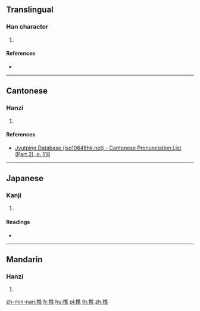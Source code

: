 {{character info/new}}
==Translingual==

===Han character===
{{Han char|rn=64|rad=手|as=12|sn=15|four=|canj=QOGF|ids=⿰扌焦}}

# {{defn|Han|sort=手12}}

====References====
* {{Han ref|kx=0456.020|dkj=12736|dj=0805.010|hdz=31960.060|uh=64A8|ud=25768}}

----

==Cantonese==

===Hanzi===
{{yue-hanzi|jyut=[[siu1]]|y=siu1}}

# {{defn|lang=yue|sort=手12}}

====References====
* [http://www.iso10646hk.net/jp/document/download.jsp Jyutping Database (iso10646hk.net) - Cantonese Pronunciation List (Part 2), p. 118]

----

==Japanese==

===Kanji===
{{ja-kanji|grade=|rs=手12}}

# {{defn|lang=ja|sort=手12}}

====Readings====
* {{ja-readings|on=[[しょう]] (shō), [[そう]] (sō), [[す]] (su)|kun=[[えらぶ]] (erabu), [[とる]] (toru), [[ぬぐう]] (nuguu), [[おす]] (osu)}}

----

==Mandarin==

===Hanzi===
{{cmn-hanzi|pin=[[fǔ]] ([[fu3]]), [[xiāo]] ([[xiao1]])|wg=fu<sup>3</sup>, hsiao<sup>1</sup>}}

# {{defn|lang=cmn|sort=手12}}

[[zh-min-nan:撨]]
[[fr:撨]]
[[hu:撨]]
[[pl:撨]]
[[th:撨]]
[[zh:撨]]